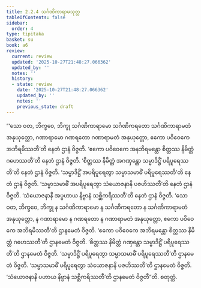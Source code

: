 ```yaml
---
title: 2.2.4 သင်္ဂဏိကာရာမသုတ္တ
tableOfContents: false
sidebar:
  order: 4
type: tipitaka
basket: su
book: a6
review:
  current: review
  updated: '2025-10-27T21:48:27.066362'
  updated_by: ''
  notes: ''
  history:
  - state: review
    date: '2025-10-27T21:48:27.066362'
    updated_by: ''
    notes: ''
    previous_state: draft
---
```



<ReviewStatus review={frontmatter.review} showDetails={true} />

<HypothesisAnnotation frontmatter={frontmatter} />

<DynamicBreadcrumb />

<Division number="68" book="a6" e="ch" v="16" p="369">

<Paragraph number="627" book="a6">
“‘သော ဝတ, ဘိက္ခဝေ, ဘိက္ခု သင်္ဂဏိကာရာမော သင်္ဂဏိကရတော သင်္ဂဏိကာရာမတံ အနုယုတ္တော, ဂဏာရာမော ဂဏရတော ဂဏာရာမတံ အနုယုတ္တော, ဧကော ပဝိဝေကေ အဘိရမိဿတီ’တိ နေတံ ဌာနံ ဝိဇ္ဇတိ. ‘ဧကော ပဝိဝေကေ အနဘိရမန္တော စိတ္တဿ နိမိတ္တံ ဂဟေဿတီ’တိ နေတံ ဌာနံ ဝိဇ္ဇတိ. ‘စိတ္တဿ နိမိတ္တံ အဂဏှန္တော သမ္မာဒိဋ္ဌိံ ပရိပူရေဿတီ’တိ နေတံ ဌာနံ ဝိဇ္ဇတိ. ‘သမ္မာဒိဋ္ဌိံ အပရိပူရေတွာ သမ္မာသမာဓိံ ပရိပူရေဿတီ’တိ နေတံ ဌာနံ ဝိဇ္ဇတိ. ‘သမ္မာသမာဓိံ အပရိပူရေတွာ သံယောဇနာနိ ပဇဟိဿတီ’တိ နေတံ ဌာနံ ဝိဇ္ဇတိ. ‘သံယောဇနာနိ အပ္ပဟာယ နိဗ္ဗာနံ သစ္ဆိကရိဿတီ’တိ နေတံ ဌာနံ ဝိဇ္ဇတိ.
</Paragraph>

<Paragraph number="628" book="a6">
‘သော ဝတ, ဘိက္ခဝေ, ဘိက္ခု န သင်္ဂဏိကာရာမော န သင်္ဂဏိကရတော န သင်္ဂဏိကာရာမတံ အနုယုတ္တော, န ဂဏာရာမော န ဂဏရတော န ဂဏာရာမတံ အနုယုတ္တော, ဧကော ပဝိဝေကေ အဘိရမိဿတီ’တိ ဌာနမေတံ ဝိဇ္ဇတိ. ‘ဧကော ပဝိဝေကေ အဘိရမန္တော စိတ္တဿ နိမိတ္တံ ဂဟေဿတီ’တိ ဌာနမေတံ ဝိဇ္ဇတိ. ‘စိတ္တဿ နိမိတ္တံ ဂဏှန္တော သမ္မာဒိဋ္ဌိံ ပရိပူရေဿတီ’တိ ဌာနမေတံ ဝိဇ္ဇတိ. ‘သမ္မာဒိဋ္ဌိံ ပရိပူရေတွာ သမ္မာသမာဓိံ ပရိပူရေဿတီ’တိ ဌာနမေတံ ဝိဇ္ဇတိ. ‘သမ္မာသမာဓိံ ပရိပူရေတွာ သံယောဇနာနိ ပဇဟိဿတီ’တိ ဌာနမေတံ ဝိဇ္ဇတိ. ‘သံယောဇနာနိ ပဟာယ နိဗ္ဗာနံ သစ္ဆိကရိဿတီ’တိ ဌာနမေတံ ဝိဇ္ဇတီ”တိ.

</Paragraph>
</Division>

<Paragraph number="629" type="center" book="a6">
စတုတ္ထံ.
</Paragraph>